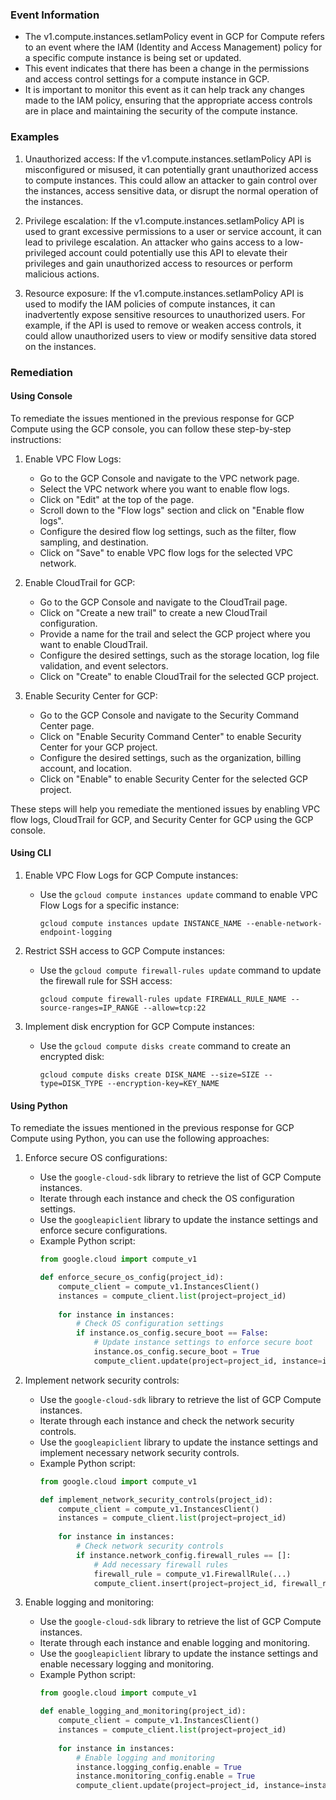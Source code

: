 
### Event Information

- The v1.compute.instances.setIamPolicy event in GCP for Compute refers to an event where the IAM (Identity and Access Management) policy for a specific compute instance is being set or updated.
- This event indicates that there has been a change in the permissions and access control settings for a compute instance in GCP.
- It is important to monitor this event as it can help track any changes made to the IAM policy, ensuring that the appropriate access controls are in place and maintaining the security of the compute instance.


### Examples

1. Unauthorized access: If the v1.compute.instances.setIamPolicy API is misconfigured or misused, it can potentially grant unauthorized access to compute instances. This could allow an attacker to gain control over the instances, access sensitive data, or disrupt the normal operation of the instances.

2. Privilege escalation: If the v1.compute.instances.setIamPolicy API is used to grant excessive permissions to a user or service account, it can lead to privilege escalation. An attacker who gains access to a low-privileged account could potentially use this API to elevate their privileges and gain unauthorized access to resources or perform malicious actions.

3. Resource exposure: If the v1.compute.instances.setIamPolicy API is used to modify the IAM policies of compute instances, it can inadvertently expose sensitive resources to unauthorized users. For example, if the API is used to remove or weaken access controls, it could allow unauthorized users to view or modify sensitive data stored on the instances.

### Remediation

#### Using Console

To remediate the issues mentioned in the previous response for GCP Compute using the GCP console, you can follow these step-by-step instructions:

1. Enable VPC Flow Logs:
   - Go to the GCP Console and navigate to the VPC network page.
   - Select the VPC network where you want to enable flow logs.
   - Click on "Edit" at the top of the page.
   - Scroll down to the "Flow logs" section and click on "Enable flow logs".
   - Configure the desired flow log settings, such as the filter, flow sampling, and destination.
   - Click on "Save" to enable VPC flow logs for the selected VPC network.

2. Enable CloudTrail for GCP:
   - Go to the GCP Console and navigate to the CloudTrail page.
   - Click on "Create a new trail" to create a new CloudTrail configuration.
   - Provide a name for the trail and select the GCP project where you want to enable CloudTrail.
   - Configure the desired settings, such as the storage location, log file validation, and event selectors.
   - Click on "Create" to enable CloudTrail for the selected GCP project.

3. Enable Security Center for GCP:
   - Go to the GCP Console and navigate to the Security Command Center page.
   - Click on "Enable Security Command Center" to enable Security Center for your GCP project.
   - Configure the desired settings, such as the organization, billing account, and location.
   - Click on "Enable" to enable Security Center for the selected GCP project.

These steps will help you remediate the mentioned issues by enabling VPC flow logs, CloudTrail for GCP, and Security Center for GCP using the GCP console.

#### Using CLI

1. Enable VPC Flow Logs for GCP Compute instances:
   - Use the `gcloud compute instances update` command to enable VPC Flow Logs for a specific instance:
     ```
     gcloud compute instances update INSTANCE_NAME --enable-network-endpoint-logging
     ```

2. Restrict SSH access to GCP Compute instances:
   - Use the `gcloud compute firewall-rules update` command to update the firewall rule for SSH access:
     ```
     gcloud compute firewall-rules update FIREWALL_RULE_NAME --source-ranges=IP_RANGE --allow=tcp:22
     ```

3. Implement disk encryption for GCP Compute instances:
   - Use the `gcloud compute disks create` command to create an encrypted disk:
     ```
     gcloud compute disks create DISK_NAME --size=SIZE --type=DISK_TYPE --encryption-key=KEY_NAME
     ```

#### Using Python

To remediate the issues mentioned in the previous response for GCP Compute using Python, you can use the following approaches:

1. Enforce secure OS configurations:
   - Use the `google-cloud-sdk` library to retrieve the list of GCP Compute instances.
   - Iterate through each instance and check the OS configuration settings.
   - Use the `googleapiclient` library to update the instance settings and enforce secure configurations.
   - Example Python script:
     ```python
     from google.cloud import compute_v1

     def enforce_secure_os_config(project_id):
         compute_client = compute_v1.InstancesClient()
         instances = compute_client.list(project=project_id)
         
         for instance in instances:
             # Check OS configuration settings
             if instance.os_config.secure_boot == False:
                 # Update instance settings to enforce secure boot
                 instance.os_config.secure_boot = True
                 compute_client.update(project=project_id, instance=instance)
     ```

2. Implement network security controls:
   - Use the `google-cloud-sdk` library to retrieve the list of GCP Compute instances.
   - Iterate through each instance and check the network security controls.
   - Use the `googleapiclient` library to update the instance settings and implement necessary network security controls.
   - Example Python script:
     ```python
     from google.cloud import compute_v1

     def implement_network_security_controls(project_id):
         compute_client = compute_v1.InstancesClient()
         instances = compute_client.list(project=project_id)
         
         for instance in instances:
             # Check network security controls
             if instance.network_config.firewall_rules == []:
                 # Add necessary firewall rules
                 firewall_rule = compute_v1.FirewallRule(...)
                 compute_client.insert(project=project_id, firewall_rule=firewall_rule)
     ```

3. Enable logging and monitoring:
   - Use the `google-cloud-sdk` library to retrieve the list of GCP Compute instances.
   - Iterate through each instance and enable logging and monitoring.
   - Use the `googleapiclient` library to update the instance settings and enable necessary logging and monitoring.
   - Example Python script:
     ```python
     from google.cloud import compute_v1

     def enable_logging_and_monitoring(project_id):
         compute_client = compute_v1.InstancesClient()
         instances = compute_client.list(project=project_id)
         
         for instance in instances:
             # Enable logging and monitoring
             instance.logging_config.enable = True
             instance.monitoring_config.enable = True
             compute_client.update(project=project_id, instance=instance)
     ```


